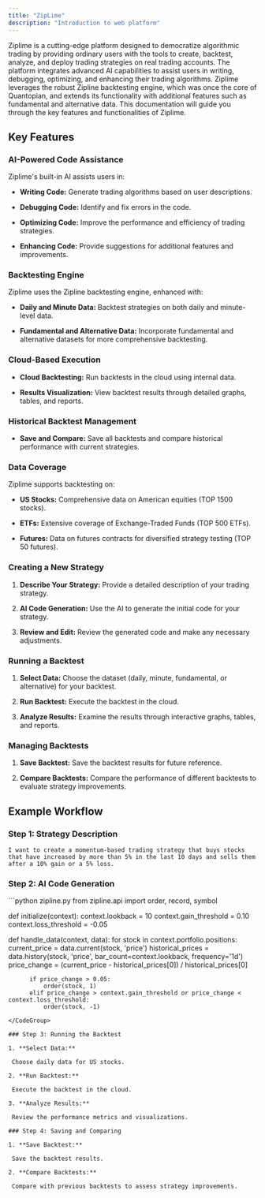 ```yaml
---
title: "ZipLime"
description: "Introduction to web platform"
---
```


Ziplime is a cutting-edge platform designed to democratize algorithmic trading by providing ordinary users with the tools to create, backtest, analyze, and deploy trading strategies on real trading accounts. The platform integrates advanced AI capabilities to assist users in writing, debugging, optimizing, and enhancing their trading algorithms. Ziplime leverages the robust Zipline backtesting engine, which was once the core of Quantopian, and extends its functionality with additional features such as fundamental and alternative data. This documentation will guide you through the key features and functionalities of Ziplime.

## Key Features

### AI-Powered Code Assistance

Ziplime's built-in AI assists users in:

* **Writing Code:** Generate trading algorithms based on user descriptions.

* **Debugging Code:** Identify and fix errors in the code.

* **Optimizing Code:** Improve the performance and efficiency of trading strategies.

* **Enhancing Code:** Provide suggestions for additional features and improvements.

### Backtesting Engine

Ziplime uses the Zipline backtesting engine, enhanced with:

* **Daily and Minute Data:** Backtest strategies on both daily and minute-level data.

* **Fundamental and Alternative Data:** Incorporate fundamental and alternative datasets for more comprehensive backtesting.

### Cloud-Based Execution

* **Cloud Backtesting:** Run backtests in the cloud using internal data.

* **Results Visualization:** View backtest results through detailed graphs, tables, and reports.

### Historical Backtest Management

* **Save and Compare:** Save all backtests and compare historical performance with current strategies.

### Data Coverage

Ziplime supports backtesting on:

* **US Stocks:** Comprehensive data on American equities (TOP 1500 stocks).

* **ETFs:** Extensive coverage of Exchange-Traded Funds (TOP 500 ETFs).

* **Futures:** Data on futures contracts for diversified strategy testing (TOP 50 futures).

### &#xA;Creating a New Strategy

1. **Describe Your Strategy:** Provide a detailed description of your trading strategy.

2. **AI Code Generation:** Use the AI to generate the initial code for your strategy.

3. **Review and Edit:** Review the generated code and make any necessary adjustments.

### Running a Backtest

1. **Select Data:** Choose the dataset (daily, minute, fundamental, or alternative) for your backtest.

2. **Run Backtest:** Execute the backtest in the cloud.

3. **Analyze Results:** Examine the results through interactive graphs, tables, and reports.

### Managing Backtests

1. **Save Backtest:** Save the backtest results for future reference.

2. **Compare Backtests:** Compare the performance of different backtests to evaluate strategy improvements.

## Example Workflow

### Step 1: Strategy Description

```
I want to create a momentum-based trading strategy that buys stocks that have increased by more than 5% in the last 10 days and sells them after a 10% gain or a 5% loss.
```

### Step 2: AI Code Generation

<CodeGroup>
  ```python zipline.py
  from zipline.api import order, record, symbol

  def initialize(context):
      context.lookback = 10
      context.gain_threshold = 0.10
      context.loss_threshold = -0.05

  def handle_data(context, data):
      for stock in context.portfolio.positions:
          current_price = data.current(stock, 'price')
          historical_prices = data.history(stock, 'price', bar_count=context.lookback, frequency='1d')
          price_change = (current_price - historical_prices[0]) / historical_prices[0]
          
          if price_change > 0.05:
              order(stock, 1)
          elif price_change > context.gain_threshold or price_change < context.loss_threshold:
              order(stock, -1)
  ```
</CodeGroup>

### Step 3: Running the Backtest

1. **Select Data:**

   Choose daily data for US stocks.

2. **Run Backtest:**

   Execute the backtest in the cloud.

3. **Analyze Results:**

   Review the performance metrics and visualizations.

### Step 4: Saving and Comparing

1. **Save Backtest:**

   Save the backtest results.

2. **Compare Backtests:**

   Compare with previous backtests to assess strategy improvements.
